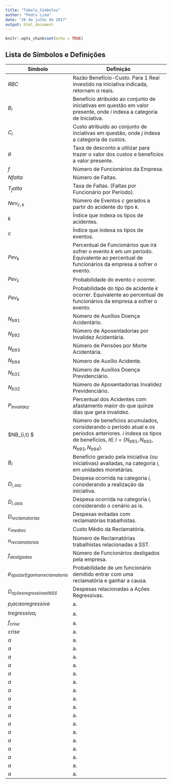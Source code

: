 ```yaml
---
title: "Tabela_Símbolos"
author: "Pedro Lima"
date: "26 de julho de 2017"
output: html_document
---
```


```r
knitr::opts_chunk$set(echo = TRUE)
```

## Lista de Símbolos e Definições
| Símbolo | Definição |
|-------|-------------------------------------------------------------------------------------------------|
| $RBC$ | Razão Benefício-Custo. Para 1 Real investido na iniciativa indicada, retornam $\alpha$ reais.|
| $B_{i}$ | Benefício atribuído ao conjunto de iniciativas em questão em valor presente, onde $i$ indexa a categoria de Iniciativa.|
| $C_i$ | Custo atribuído ao conjunto de inciativas em questão, onde $j$ indexa a categoria de custos.|
| $\theta$ | Taxa de desconto a utilizar para trazer o valor dos custos e benefícios a valor presente.
| $f$ | Número de Funcionários da Empresa.|
| $Nfalta$ | Número de Faltas.|
| $T_falta$ | Taxa de Faltas. (Faltas por Funcionário por Período).|
| $Nev_{c,k}$ | Número de Eventos $c$ gerados a partir do acidente do tipo $k$.|
| $k$ | Índice que indexa os tipos de acidentes. |
| $c$ | Índice que indexa os tipos de eventos.|
| $Pev_{k}$ | Percentual de Funcionários que irá sofrer o evento $k$ em um período. Equivalente ao percentual de funcionários da empresa a sofrer o evento. |
| $Pev_{c}$ | Probabilidade do evento $c$ ocorrer. |
| $Pev_{k}$ | Probabilidade do tipo de acidente $k$ ocorrer. Equivalente ao percentual de funcionários da empresa a sofrer o evento.|
| $N_{b91}$ | Número de Auxílios Doença Acidentário.|
| $N_{b92}$ | Número de Aposentadorias por Invalidez Acidentária.|
| $N_{b93}$ | Número de Pensões por Morte Acidentária.|
| $N_{b94}$ | Número de Auxílio Acidente. |
| $N_{b31}$ | Número de Auxílios Doença Previdenciário. |
| $N_{b32}$ | Número de Aposentadorias Invalidez Previdenciário. |
| $P_{Invalidez}$ | Percentual dos Acidentes com afastamento maior do que quinze dias que gera invalidez. |
| $NB_{i,t} $ | Número de benefícios acumulados, considerando o período atual e os períodos anteriores. $i$ indexa os tipos de benefícios, $i \in \ I =\{N_{b91}, N_{b92}, N_{b93}, N_{b94}\}$. |
| $B_i$ | Benefício gerado pela iniciativa (ou iniciativas) avaliadas, na categoria $i$, em unidades monetárias. |
| ${D}_{i, inic}$ | Despesa ocorrida na categoria $i$, considerando a realização da iniciativa. |
| ${D}_{i, asis}$ | Despesa ocorrida na categoria $i$, considerando o cenário as is.|
| ${D}_{reclamatorias}$ | Despesas evitadas com reclamatórias trabalhistas. |
| $c_{medrec}$ | Custo Médio da Reclamatória.|
| $n_{reclamatorias}$ | Número de Reclamatórias trabalhistas relacionadas a SST.|
| $f_{desligados}$ | Número de Funcionários desligados pela empresa.|
| $p_{ajuizarEganharreclamatoria}$ | Probabilidade de um funcionário demitido entrar com uma reclamatória e ganhar a causa.|
| $D_{ações regressivas INSS}$ | Despesas relacionadas a Ações Regressivas.|
| $p_iacaoregressiva$ | a.|
| $tregressiva_{i}$ | a.|
| $f_{crise}$ | a.|
| $crise$ | a.|
| $a$ | a.|
| $a$ | a.|
| $a$ | a.|
| $a$ | a.|
| $a$ | a.|
| $a$ | a.|
| $a$ | a.|
| $a$ | a.|
| $a$ | a.|
| $a$ | a.|
| $a$ | a.|
| $a$ | a.|
| $a$ | a.|
| $a$ | a.|
| $a$ | a.|
| $a$ | a.|
| $a$ | a.|
